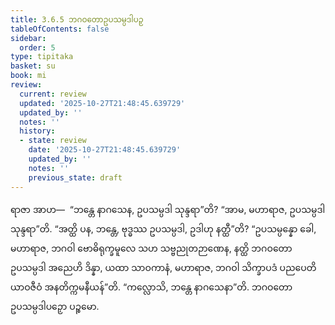 ```yaml
---
title: 3.6.5 ဘဂဝတောဥပသမ္ပဒါပဉှ
tableOfContents: false
sidebar:
  order: 5
type: tipitaka
basket: su
book: mi
review:
  current: review
  updated: '2025-10-27T21:48:45.639729'
  updated_by: ''
  notes: ''
  history:
  - state: review
    date: '2025-10-27T21:48:45.639729'
    updated_by: ''
    notes: ''
    previous_state: draft
---
```



<ReviewStatus review={frontmatter.review} showDetails={true} />

<HypothesisAnnotation frontmatter={frontmatter} />

<DynamicBreadcrumb />

<Division number="87" book="mi" e="ch" v="28">

<Paragraph number="412" book="mi">
ရာဇာ အာဟ—  “ဘန္တေ နာဂသေန, ဥပသမ္ပဒါ သုန္ဒရာ”တိ? “အာမ, မဟာရာဇ, ဥပသမ္ပဒါ သုန္ဒရာ”တိ. “အတ္ထိ ပန, ဘန္တေ, ဗုဒ္ဓဿ ဥပသမ္ပဒါ, ဥဒါဟု နတ္ထီ”တိ? “ဥပသမ္ပန္နော ခေါ, မဟာရာဇ, ဘဂဝါ ဗောဓိရုက္ခမူလေ သဟ သဗ္ဗညုတဉာဏေန, နတ္ထိ ဘဂဝတော ဥပသမ္ပဒါ အညေဟိ ဒိန္နာ, ယထာ သာဝကာနံ, မဟာရာဇ, ဘဂဝါ သိက္ခာပဒံ ပညပေတိ ယာဝဇီဝံ အနတိက္ကမနီယန်”တိ.
</Paragraph>

<Paragraph number="413" book="mi">
“ကလ္လောသိ, ဘန္တေ နာဂသေနာ”တိ.

</Paragraph>
</Division>

<Paragraph number="414" type="center" book="mi">
ဘဂဝတော ဥပသမ္ပဒါပဉှော ပဉ္စမော.
</Paragraph>